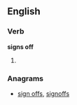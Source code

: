 ==English==

===Verb===
'''signs off'''

# {{third-person singular of|[[sign off]]}}

===Anagrams===
* [[sign offs#English|sign offs]], [[signoffs#English|signoffs]]